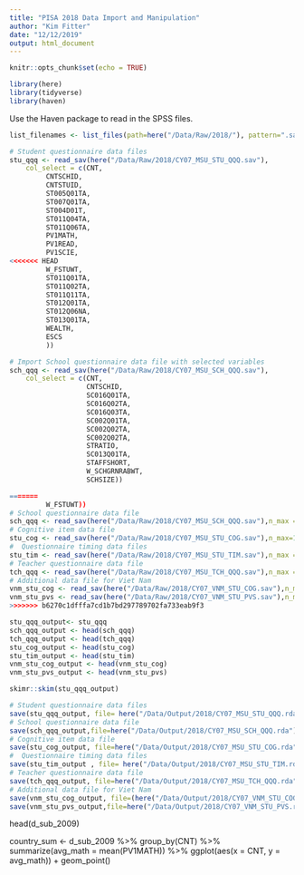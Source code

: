 ```yaml
---
title: "PISA 2018 Data Import and Manipulation"
author: "Kim Fitter"
date: "12/12/2019"
output: html_document
---
```


```r
knitr::opts_chunk$set(echo = TRUE)
```

```r
library(here)
library(tidyverse)
library(haven)
```

Use the Haven package to read in the SPSS files.

```r
list_filenames <- list_files(path=here("/Data/Raw/2018/"), pattern=".sav")

# Student questionnaire data files
stu_qqq <- read_sav(here("/Data/Raw/2018/CY07_MSU_STU_QQQ.sav"),
    col_select = c(CNT,
         CNTSCHID,
         CNTSTUID,
         ST005Q01TA,
         ST007Q01TA,
         ST004D01T,
         ST011Q04TA,
         ST011Q06TA,
         PV1MATH,
         PV1READ,
         PV1SCIE,
<<<<<<< HEAD
         W_FSTUWT,
         ST011Q01TA,
         ST011Q02TA,
         ST011Q11TA,
         ST012Q01TA,
         ST012Q06NA,
         ST013Q01TA,
         WEALTH,
         ESCS
         ))

# Import School questionnaire data file with selected variables
sch_qqq <- read_sav(here("/Data/Raw/2018/CY07_MSU_SCH_QQQ.sav"),
    col_select = c(CNT,
                   CNTSCHID,
                   SC016Q01TA,
                   SC016Q02TA,
                   SC016Q03TA,
                   SC002Q01TA,
                   SC002Q02TA,
                   SC002Q02TA,
                   STRATIO,
                   SC013Q01TA,
                   STAFFSHORT,
                   W_SCHGRNRABWT,
                   SCHSIZE))

=======
         W_FSTUWT))
# School questionnaire data file
sch_qqq <- read_sav(here("/Data/Raw/2018/CY07_MSU_SCH_QQQ.sav"),n_max = 10)
# Cognitive item data file
stu_cog <- read_sav(here("/Data/Raw/2018/CY07_MSU_STU_COG.sav"),n_max=10) 
#  Questionnaire timing data files 
stu_tim <- read_sav(here("/Data/Raw/2018/CY07_MSU_STU_TIM.sav"),n_max = 10)
# Teacher questionnaire data file
tch_qqq <- read_sav(here("/Data/Raw/2018/CY07_MSU_TCH_QQQ.sav"),n_max = 10)
# Additional data file for Viet Nam
vnm_stu_cog <- read_sav(here("/Data/Raw/2018/CY07_VNM_STU_COG.sav"),n_max = 10)
vnm_stu_pvs <- read_sav(here("/Data/Raw/2018/CY07_VNM_STU_PVS.sav"),n_max = 10)
>>>>>>> b6270c1dfffa7cd1b7bd297789702fa733eab9f3
```

```r
stu_qqq_output<- stu_qqq 
sch_qqq_output <- head(sch_qqq)
tch_qqq_output <- head(tch_qqq)
stu_cog_output <- head(stu_cog)
stu_tim_output <- head(stu_tim)
vnm_stu_cog_output <- head(vnm_stu_cog)
vnm_stu_pvs_output <- head(vnm_stu_pvs)
```

```r
skimr::skim(stu_qqq_output) 
```


```r
# Student questionnaire data files
save(stu_qqq_output, file= here("/Data/Output/2018/CY07_MSU_STU_QQQ.rda"))
# School questionnaire data file
save(sch_qqq_output,file=here("/Data/Output/2018/CY07_MSU_SCH_QQQ.rda"))
# Cognitive item data file
save(stu_cog_output, file=here("/Data/Output/2018/CY07_MSU_STU_COG.rda"))
#  Questionnaire timing data files 
save(stu_tim_output , file= here("/Data/Output/2018/CY07_MSU_STU_TIM.rda"))
# Teacher questionnaire data file
save(tch_qqq_output, file=here("/Data/Output/2018/CY07_MSU_TCH_QQQ.rda"))
# Additional data file for Viet Nam
save(vnm_stu_cog_output, file=(here("/Data/Output/2018/CY07_VNM_STU_COG.rda")))
save(vnm_stu_pvs_output,file=here("/Data/Output/2018/CY07_VNM_STU_PVS.rda"))
```

head(d_sub_2009)

country_sum <- d_sub_2009 %>%
                group_by(CNT) %>%
                summarize(avg_math = mean(PV1MATH)) %>% 
                ggplot(aes(x = CNT, y = avg_math)) +
                  geom_point()

